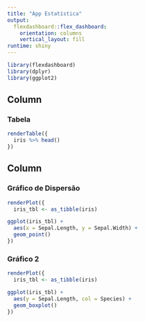 ```yaml
---
title: "App Estatística"
output: 
  flexdashboard::flex_dashboard:
    orientation: columns
    vertical_layout: fill
runtime: shiny
---
```


```r
library(flexdashboard)
library(dplyr)
library(ggplot2)
```

Column {data-width=500}
-----------------------------------------------------------------------

### Tabela

```r
renderTable({
  iris %>% head()
})
```

Column {data-width=500}
-----------------------------------------------------------------------

### Gráfico de Dispersão

```r
renderPlot({
  iris_tbl <- as_tibble(iris)

ggplot(iris_tbl) +
  aes(x = Sepal.Length, y = Sepal.Width) +
  geom_point()
})
```

### Gráfico 2

```r
renderPlot({
  iris_tbl <- as_tibble(iris)

ggplot(iris_tbl) +
  aes(y = Sepal.Length, col = Species) +
  geom_boxplot()
})
```

